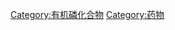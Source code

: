 <!--勿删，以后分类会渐渐充满的，谢谢-->{{catmore}}
{{Commons cat|Bisphosphonates}}

[[Category:有机磷化合物|Category:有机磷化合物]]
[[Category:药物|Category:药物]]
